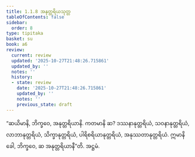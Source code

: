 ```yaml
---
title: 1.1.8 အနုတ္တရိယသုတ္တ
tableOfContents: false
sidebar:
  order: 8
type: tipitaka
basket: su
book: a6
review:
  current: review
  updated: '2025-10-27T21:48:26.715861'
  updated_by: ''
  notes: ''
  history:
  - state: review
    date: '2025-10-27T21:48:26.715861'
    updated_by: ''
    notes: ''
    previous_state: draft
---
```



<ReviewStatus review={frontmatter.review} showDetails={true} />

<HypothesisAnnotation frontmatter={frontmatter} />

<DynamicBreadcrumb />

<Division number="8" book="a6" e="ch" v="16" p="251">

<Paragraph number="28" book="a6">
“ဆယိမာနိ, ဘိက္ခဝေ, အနုတ္တရိယာနိ. ကတမာနိ ဆ? ဒဿနာနုတ္တရိယံ, သဝနာနုတ္တရိယံ, လာဘာနုတ္တရိယံ, သိက္ခာနုတ္တရိယံ, ပါရိစရိယာနုတ္တရိယံ, အနုဿတာနုတ္တရိယံ. ဣမာနိ ခေါ, ဘိက္ခဝေ, ဆ အနုတ္တရိယာနီ”တိ.

</Paragraph>
</Division>

<Paragraph number="29" type="center" book="a6">
အဋ္ဌမံ.
</Paragraph>